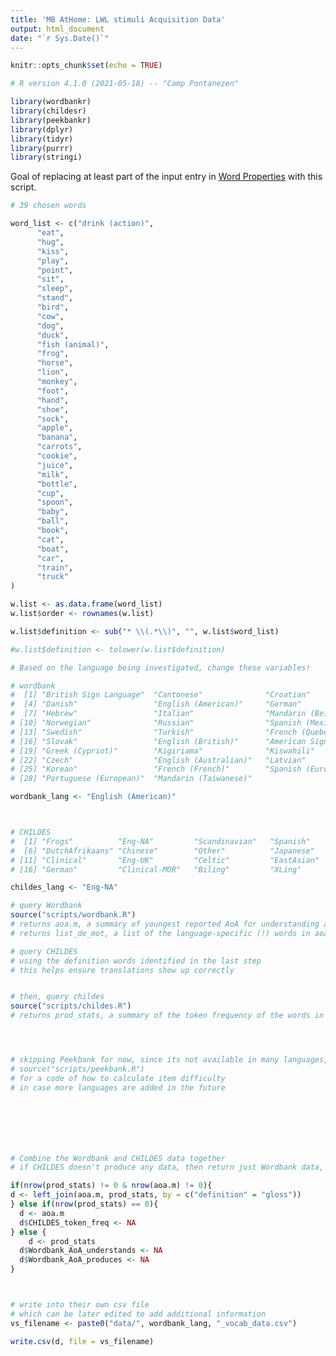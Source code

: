 ```yaml
---
title: 'MB AtHome: LWL stimuli Acquisition Data'
output: html_document
date: "`r Sys.Date()`"
---
```


```r
knitr::opts_chunk$set(echo = TRUE)

# R version 4.1.0 (2021-05-18) -- "Camp Pontanezen"

library(wordbankr)
library(childesr)
library(peekbankr)
library(dplyr)
library(tidyr)
library(purrr)
library(stringi)

```


Goal of replacing at least part of the input entry in [Word Properties](https://docs.google.com/spreadsheets/d/1X_fSToEDGQ-jj03pY_xocKfT940LxmYPkoWkI4LDHRo/edit?usp=sharing) with this script.

```r

# 39 chosen words

word_list <- c("drink (action)",
      "eat",
      "hug",
      "kiss",
      "play",
      "point",
      "sit",
      "sleep",
      "stand",
      "bird",
      "cow",
      "dog",
      "duck",
      "fish (animal)",
      "frog",
      "horse",
      "lion",
      "monkey",
      "foot",
      "hand",
      "shoe",
      "sock",
      "apple",
      "banana",
      "carrots",
      "cookie",
      "juice",
      "milk",
      "bottle",
      "cup",
      "spoon",
      "baby",
      "ball",
      "book",
      "cat",
      "boat",
      "car",
      "train",
      "truck"
)

w.list <- as.data.frame(word_list)
w.list$order <- rownames(w.list)

w.list$definition <- sub("* \\(.*\\)", "", w.list$word_list)

#w.list$definition <- tolower(w.list$definition)


```



```r

# Based on the language being investigated, change these variables!

# wordbank
#  [1] "British Sign Language"  "Cantonese"              "Croatian"              
#  [4] "Danish"                 "English (American)"     "German"                
#  [7] "Hebrew"                 "Italian"                "Mandarin (Beijing)"    
# [10] "Norwegian"              "Russian"                "Spanish (Mexican)"     
# [13] "Swedish"                "Turkish"                "French (Quebecois)"    
# [16] "Slovak"                 "English (British)"      "American Sign Language"
# [19] "Greek (Cypriot)"        "Kigiriama"              "Kiswahili"             
# [22] "Czech"                  "English (Australian)"   "Latvian"               
# [25] "Korean"                 "French (French)"        "Spanish (European)"    
# [28] "Portuguese (European)"  "Mandarin (Taiwanese)" 

wordbank_lang <- "English (American)"



# CHILDES
#  [1] "Frogs"          "Eng-NA"         "Scandinavian"   "Spanish"        "French"        
#  [6] "DutchAfrikaans" "Chinese"        "Other"          "Japanese"       "Romance"       
# [11] "Clinical"       "Eng-UK"         "Celtic"         "EastAsian"      "Slavic"        
# [16] "German"         "Clinical-MOR"   "Biling"         "XLing"          "Dutch"  

childes_lang <- "Eng-NA"


```







```r

# query Wordbank 
source("scripts/wordbank.R")
# returns aoa.m, a summary of youngest reported AoA for understanding and producing
# returns list_de_mot, a list of the language-specific (!) words in aoa.m to be used for querying CHILDES

# query CHILDES
# using the definition words identified in the last step
# this helps ensure translations show up correctly


# then, query childes
source("scripts/childes.R")
# returns prod_stats, a summary of the token frequency of the words in word_list




# skipping Peekbank for now, since its not available in many languages, but see:
# source("scripts/peekbank.R")
# for a code of how to calculate item difficulty
# in case more languages are added in the future







# Combine the Wordbank and CHILDES data together
# if CHILDES doesn't produce any data, then return just Wordbank data, with NA's in the CHILDES column

if(nrow(prod_stats) != 0 & nrow(aoa.m) != 0){
d <- left_join(aoa.m, prod_stats, by = c("definition" = "gloss"))
} else if(nrow(prod_stats) == 0){
  d <- aoa.m
  d$CHILDES_token_freq <- NA
} else {
    d <- prod_stats
  d$Wordbank_AoA_understands <- NA
  d$Wordbank_AoA_produces <- NA
}



# write into their own csv file
# which can be later edited to add additional information
vs_filename <- paste0("data/", wordbank_lang, "_vocab_data.csv")  

write.csv(d, file = vs_filename)


```








